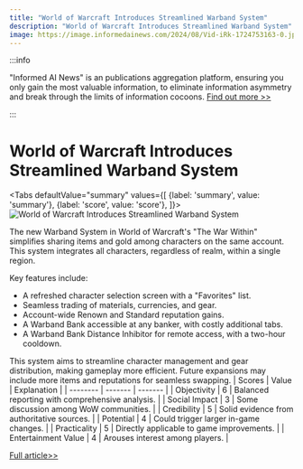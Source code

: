 ```yaml
---
title: "World of Warcraft Introduces Streamlined Warband System"
description: "World of Warcraft Introduces Streamlined Warband System"
image: https://image.informedainews.com/2024/08/Vid-iRk-1724753163-0.jpg
---
```



:::info

"Informed AI News" is an publications aggregation platform, ensuring you only gain the most valuable information, to eliminate information asymmetry and break through the limits of information cocoons.  [Find out more >>](/)

:::

# World of Warcraft Introduces Streamlined Warband System


<Tabs
	defaultValue="summary"
	values={[
	{label: 'summary', value: 'summary'},
	{label: 'score', value: 'score'},
]}>
<TabItem value="summary">
<img
  src="https://image.informedainews.com/2024/08/Vid-iRk-1724753163-0.jpg"
  alt="World of Warcraft Introduces Streamlined Warband System"
/>



The new Warband System in World of Warcraft's "The War Within" simplifies sharing items and gold among characters on the same account. This system integrates all characters, regardless of realm, within a single region.

Key features include:
- A refreshed character selection screen with a "Favorites" list.
- Seamless trading of materials, currencies, and gear.
- Account-wide Renown and Standard reputation gains.
- A Warband Bank accessible at any banker, with costly additional tabs.
- A Warband Bank Distance Inhibitor for remote access, with a two-hour cooldown.

This system aims to streamline character management and gear distribution, making gameplay more efficient. Future expansions may include more items and reputations for seamless swapping.
</TabItem>
<TabItem value="score">
	| Scores     | Value   | Explanation |
	| -------- | ------- | ------- |
	| Objectivity  | 6    | Balanced reporting with comprehensive analysis.    |
	| Social Impact | 3     | Some discussion among WoW communities.    |
	| Credibility    | 5    | Solid evidence from authoritative sources.    |
	| Potential    | 4    | Could trigger larger in-game changes.    |
	| Practicality    | 5    | Directly applicable to game improvements.    |
	| Entertainment Value    | 4    | Arouses interest among players.    |
</TabItem>
</Tabs>

[Full article>>](https://kotaku.com/world-of-warcraft-the-war-within-warband-system-guide-1851631239)
